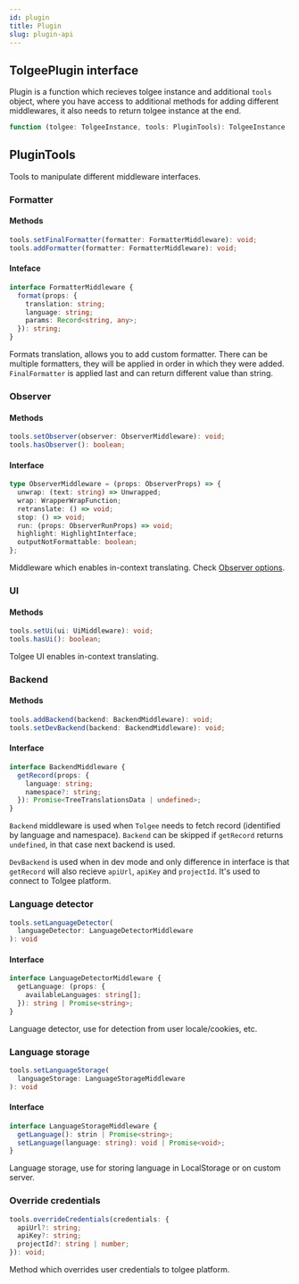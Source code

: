 ```yaml
---
id: plugin
title: Plugin
slug: plugin-api
---
```


## TolgeePlugin interface

Plugin is a function which recieves tolgee instance and additional `tools` object, where you have access
to additional methods for adding different middlewares, it also needs to return tolgee instance at the end.

```ts
function (tolgee: TolgeeInstance, tools: PluginTools): TolgeeInstance
```

## PluginTools

Tools to manipulate different middleware interfaces.

### Formatter

#### Methods

```ts
tools.setFinalFormatter(formatter: FormatterMiddleware): void;
tools.addFormatter(formatter: FormatterMiddleware): void;
```

#### Inteface

```ts
interface FormatterMiddleware {
  format(props: {
    translation: string;
    language: string;
    params: Record<string, any>;
  }): string;
}
```

Formats translation, allows you to add custom formatter.
There can be multiple formatters, they will be applied in order in which they were added.
`FinalFormatter` is applied last and can return different value than string.

### Observer

#### Methods

```ts
tools.setObserver(observer: ObserverMiddleware): void;
tools.hasObserver(): boolean;
```

#### Interface

```ts
type ObserverMiddleware = (props: ObserverProps) => {
  unwrap: (text: string) => Unwrapped;
  wrap: WrapperWrapFunction;
  retranslate: () => void;
  stop: () => void;
  run: (props: ObserverRunProps) => void;
  highlight: HighlightInterface;
  outputNotFormattable: boolean;
};
```

Middleware which enables in-context translating. Check [Observer options](./observer-options).

### UI

#### Methods

```ts
tools.setUi(ui: UiMiddleware): void;
tools.hasUi(): boolean;
```

Tolgee UI enables in-context translating.

### Backend

#### Methods

```ts
tools.addBackend(backend: BackendMiddleware): void;
tools.setDevBackend(backend: BackendMiddleware): void;
```

#### Interface

```ts
interface BackendMiddleware {
  getRecord(props: {
    language: string;
    namespace?: string;
  }): Promise<TreeTranslationsData | undefined>;
}
```

`Backend` middleware is used when `Tolgee` needs to fetch record (identified by language and namespace).
`Backend` can be skipped if `getRecord` returns `undefined`, in that case next backend is used.

`DevBackend` is used when in dev mode and only difference in interface is that `getRecord` will also
recieve `apiUrl`, `apiKey` and `projectId`. It's used to connect to Tolgee platform.

### Language detector

```ts
tools.setLanguageDetector(
  languageDetector: LanguageDetectorMiddleware
): void
```

#### Interface

```ts
interface LanguageDetectorMiddleware {
  getLanguage: (props: {
    availableLanguages: string[];
  }): string | Promise<string>;
}
```

Language detector, use for detection from user locale/cookies, etc.

### Language storage

```ts
tools.setLanguageStorage(
  languageStorage: LanguageStorageMiddleware
): void
```

#### Interface

```ts
interface LanguageStorageMiddleware {
  getLanguage(): strin | Promise<string>;
  setLanguage(language: string): void | Promise<void>;
}
```

Language storage, use for storing language in LocalStorage or on custom server.

### Override credentials

```ts
tools.overrideCredentials(credentials: {
  apiUrl?: string;
  apiKey?: string;
  projectId?: string | number;
}): void;
```

Method which overrides user credentials to tolgee platform.
